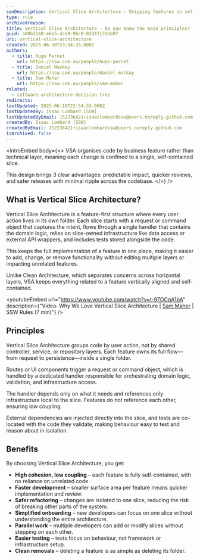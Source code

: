 ```yaml
---
seoDescription: Vertical Slice Architecture – Shipping features in self-contained slices. Discover how VSA groups code by business feature for faster change, easier testing, and safer refactors; explore its concepts, principles, and benefits.
type: rule
archivedreason:
title: Vertical Slice Architecture - Do you know the main principles?
guid: a00b3148-e6b5-4ce8-96c8-0334717dbb97
uri: vertical-slice-architecture
created: 2025-06-10T23:54:33.000Z
authors:
  - title: Hugo Pernet
    url: https://ssw.com.au/people/hugo-pernet
  - title: Daniel Mackay
    url: https://ssw.com.au/people/daniel-mackay
  - title: Sam Maher
    url: https://ssw.com.au/people/sam-maher
related:
  - software-architecture-decision-tree
redirects:
lastUpdated: 2025-06-10T23:54:33.000Z
lastUpdatedBy: Isaac Lombard [SSW]
lastUpdatedByEmail: 152236421+isaaclombardssw@users.noreply.github.com
createdBy: Isaac Lombard [SSW]
createdByEmail: 152236421+isaaclombardssw@users.noreply.github.com
isArchived: false
---
```


<introEmbed
  body={<>
VSA organises code by business feature rather than technical layer, meaning each change is confined to a single, self-contained slice.

This design brings 3 clear advantages: predictable impact, quicker reviews, and safer releases with minimal ripple across the codebase.
  </>}
/>
## What is Vertical Slice Architecture?

Vertical Slice Architecture is a feature-first structure where every user action lives in its own folder. Each slice starts with a request or command object that captures the intent, flows through a single handler that contains the domain logic, relies on slice-owned infrastructure like data access or external API wrappers, and includes tests stored alongside the code.

This keeps the full implementation of a feature in one place, making it easier to add, change, or remove functionality without editing multiple layers or impacting unrelated features.

Unlike Clean Architecture, which separates concerns across horizontal layers, VSA keeps everything related to a feature vertically aligned and self-contained.

<youtubeEmbed url="https://www.youtube.com/watch?v=t-97OCqA1bA" description={"Video: Why We Love Vertical Slice Architecture | [Sam Maher](https://www.ssw.com.au/people/sam-maher/) | SSW Rules (7 min)"} />

## Principles

Vertical Slice Architecture groups code by user action, not by shared controller, service, or repository layers. Each feature owns its full flow—from request to persistence—inside a single folder.

Routes or UI components trigger a request or command object, which is handled by a dedicated handler responsible for orchestrating domain logic, validation, and infrastructure access.

The handler depends only on what it needs and references only infrastructure local to the slice. Features do not reference each other, ensuring low coupling.

External dependencies are injected directly into the slice, and tests are co-located with the code they validate, making behaviour easy to test and reason about in isolation.

## Benefits

By choosing Vertical Slice Architecture, you get:

* **High cohesion, low coupling** – each feature is fully self-contained, with no reliance on unrelated code.
* **Faster development** – smaller surface area per feature means quicker implementation and review.
* **Safer refactoring** – changes are isolated to one slice, reducing the risk of breaking other parts of the system.
* **Simplified onboarding** – new developers can focus on one slice without understanding the entire architecture.
* **Parallel work** – multiple developers can add or modify slices without stepping on each other.
* **Easier testing** – tests focus on behaviour, not framework or infrastructure setup.
* **Clean removals** – deleting a feature is as simple as deleting its folder.
